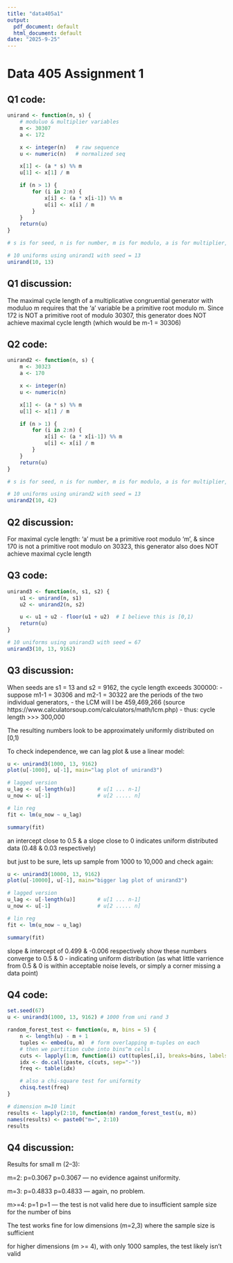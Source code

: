```yaml
---
title: "data405a1"
output:
  pdf_document: default
  html_document: default
date: "2025-9-25"
---
```



# Data 405 Assignment 1

## Q1 code:

```r

unirand <- function(n, s) {
    # moduluo & multiplier variables
    m <- 30307
    a <- 172

    x <- integer(n)   # raw sequence
    u <- numeric(n)   # normalized seq

    x[1] <- (a * s) %% m
    u[1] <- x[1] / m

    if (n > 1) {
        for (i in 2:n) {
            x[i] <- (a * x[i-1]) %% m
            u[i] <- x[i] / m
        }
    }
    return(u)
}

# s is for seed, n is for number, m is for modulo, a is for multiplier, x is for raw sequence, u is for normalized sequence

```

```r

# 10 uniforms using unirand1 with seed = 13
unirand(10, 13)

```

## Q1 discussion:

The maximal cycle length of a multiplicative congruential generator with moduluo m
requires that the 'a' variable be a primitive root modulo m. Since 172 is NOT a primitive root of modulo 30307,
this generator does NOT achieve maximal cycle length (which would be m-1 = 30306)

## Q2 code:

```r

unirand2 <- function(n, s) {
    m <- 30323
    a <- 170

    x <- integer(n)
    u <- numeric(n)

    x[1] <- (a * s) %% m
    u[1] <- x[1] / m

    if (n > 1) {
        for (i in 2:n) {
            x[i] <- (a * x[i-1]) %% m
            u[i] <- x[i] / m
        }
    }
    return(u)
}

# s is for seed, n is for number, m is for modulo, a is for multiplier, x is for raw sequence, u is for normalized sequence

```

```r

# 10 uniforms using unirand2 with seed = 13
unirand2(10, 42)

```

## Q2 discussion:

For maximal cycle length: 'a' must be a primitive root modulo 'm', & since 170
is not a primitive root modulo on 30323, this generator also does NOT achieve maximal cycle length

## Q3 code:

```r

unirand3 <- function(n, s1, s2) {
    u1 <- unirand(n, s1)
    u2 <- unirand2(n, s2)

    u <- u1 + u2 - floor(u1 + u2)  # I believe this is [0,1)
    return(u)
}

```

```r

# 10 uniforms using unirand3 with seed = 67
unirand3(10, 13, 9162)

```

## Q3 discussion:

When seeds are s1 = 13 and s2 = 9162, the cycle length exceeds 300000:
 - suppose m1-1 = 30306 and m2-1 = 30322 are the periods of the two individual generators,
 - the LCM will l be 459,469,266 (source https://www.calculatorsoup.com/calculators/math/lcm.php)
 - thus: cycle length >>> 300,000

The resulting numbers look to be approximately uniformly distributed on [0,1)

To check independence, we can lag plot & use a linear model:
```r

u <- unirand3(1000, 13, 9162)
plot(u[-1000], u[-1], main="lag plot of unirand3")

# lagged version
u_lag <- u[-length(u)]       # u[1 ... n-1]
u_now <- u[-1]               # u[2 ..... n]

# lin reg
fit <- lm(u_now ~ u_lag)

summary(fit)

```

an intercept close to 0.5 & a slope close to 0 indicates uniform distributed data (0.48 & 0.03 respectively)

but just to be sure, lets up sample from 1000 to 10,000 and check again:

```r

u <- unirand3(10000, 13, 9162)
plot(u[-10000], u[-1], main="bigger lag plot of unirand3")

# lagged version
u_lag <- u[-length(u)]       # u[1 ... n-1]
u_now <- u[-1]               # u[2 ..... n]

# lin reg
fit <- lm(u_now ~ u_lag)

summary(fit)

```

slope & intercept of 0.499 & -0.006 respectively show these numbers converge to 0.5 & 0 - indicating uniform distribution
(as what little varrience from 0.5 & 0 is within acceptable noise levels, or simply a corner missing a data point)

## Q4 code:

```r

set.seed(67)
u <- unirand3(1000, 13, 9162) # 1000 from uni rand 3

random_forest_test <- function(u, m, bins = 5) {
    n <- length(u) - m + 1
    tuples <- embed(u, m)  # form overlapping m-tuples on each
    # then we partition cube into bins^m cells
    cuts <- lapply(1:m, function(i) cut(tuples[,i], breaks=bins, labels=FALSE))
    idx <- do.call(paste, c(cuts, sep="-"))
    freq <- table(idx)

    # also a chi-square test for uniformity
    chisq.test(freq)
}

# dimension m=10 limit
results <- lapply(2:10, function(m) random_forest_test(u, m))
names(results) <- paste0("m=", 2:10)
results


```

## Q4 discussion:

Results for small m (2–3):

m=2: p=0.3067
p=0.3067 --- no evidence against uniformity.

m=3: p=0.4833
p=0.4833 --- again, no problem.

m>=4: p=1
p=1 --- the test is not valid here due to insufficient sample size for the number of bins


The test works fine for low dimensions (m=2,3) where the sample size is sufficient

for higher dimensions (m >= 4), with only 1000 samples, the test likely isn't valid